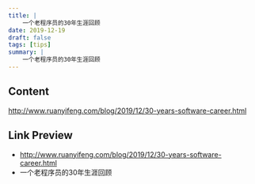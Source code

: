 ```yaml
---
title: |
    一个老程序员的30年生涯回顾
date: 2019-12-19
draft: false
tags: [tips]
summary: |
    一个老程序员的30年生涯回顾
---
```


## Content

http://www.ruanyifeng.com/blog/2019/12/30-years-software-career.html

## Link Preview

- http://www.ruanyifeng.com/blog/2019/12/30-years-software-career.html
- 一个老程序员的30年生涯回顾
